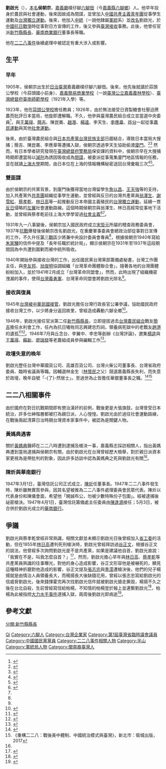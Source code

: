 {{Infobox_person
| name = 劉啟光
| image name = File:劉啟光.jpg
| width = 
| Sex = 男
| Native place = 
| date of birth = 1905年5月7日
| date of death = {{Death date and age|1968|03|02|1905|05|07}}
| place of birth = [[日治台灣|日治台灣]][[樸仔腳|樸仔腳]][[六腳佃|六腳佃]]
| nationality = {{JPN-EMP}}（1905年–？）<br>{{ROC}}（？年–1968年）
| party = 臺灣農民組合<br/>{{CPC}}青年團<br/>臺灣革命同盟會<br/>{{KMT}}
| educate = * 蒜頭公學校 
* 嘉義農林學校
* 臺南師範學校
* 上海大學
| past = * 蒜頭公學校教員（1923年-1926年）
* 臺灣農民組合中央委員
* [[抗日战争第三战区|第三戰區]]少將
* 中央設計委員會專員
* [[新竹縣縣長|新竹縣縣長]]
* 華南商業銀行董事長
* [[菊元百貨#戰後發展|中華國貨公司]]董事長
* 高雄百貨公司董事長
* [[台火|台灣火柴股份有限公司]]董事長
* 臺灣省政府委員
* 臺灣省臨時省議員委員
}}

'''劉啟光'''（{{Bd|1905年|5月7日|1968年|3月2日}}），[[本名|本名]]'''侯朝宗'''，[[嘉義廳|嘉義廳]]樸仔腳[[六腳佃|六腳佃]]（今[[嘉義縣|嘉義縣]][[六腳鄉|六腳鄉]]）人。他早年投身於農民與社會運動，後來因故成為間諜，並曾加入[[中國共產主義青年團|中國共產主義青年團]]從事學生運動及[[台灣獨立運動|台灣獨立運動]]。後來，他加入[[中統|中統]]（一說他隸屬[[國民政府軍事委員會調查統計局|軍統]]系）並[[改名|改名]]劉啟光，於[[中國抗日戰爭|中國抗日戰爭]]時從事對日方宣傳的工作，後又參與[[臺灣光復|臺灣接收]]事務。此後，他曾任官派[[新竹縣縣長|新竹縣縣長]]、[[華南商業銀行|華南商業銀行]]董事長等職。

他在[[二二八事件|二二八事件]]後續處理中被認定有重大涉入或影響。

== 生平 ==
=== 早年 ===
1905年，侯朝宗出生於[[日治臺灣|日治臺灣]]嘉義廳樸仔腳六腳佃。後來，他先後就讀於蒜頭公學校（今蒜頭國小前身）、[[國立華南高級商業職業學校#校史沿革|嘉義簡易商業學校]]（一說[[國立嘉義農業專科學校#校史|臺灣公立嘉義農林學校]]）、[[臺灣總督府臺南師範學校|臺灣總督府臺南師範學校]]（1921年入學）等。

1923年，他在[[蒜頭國小|蒜頭公學校]]擔任教員；1926年，由於無法接受日資製糖會社壓迫蔗農而批評日本當局，他旋即遭解職。不久，他參與臺灣農民組合成立並當選中央委員<ref name="J2">{{cite book|title=滄桑十年：簡吉與臺灣農民運動1924-1934|author=蔡石山|date=2012-06-01|publisher=遠流}}</ref>，與[[王萬得|王萬得]]、[[簡吉|簡吉]]、陳崑崙、[[趙港|趙港]]、[[楊逵|楊逵]]、李天生、[[李偉光|李應章]]、[[許分|許分]]一起從事[[農民運動|農民運動]]與其他[[社會運動|社會運動]]。

後來，由於臺灣農民組合與[[台灣共產黨|日本共產黨台灣民族支部]]日趨結合，導致日本當局大搜捕；簡吉、陳崑崙、李應章等遭捕入獄，侯朝宗透過李天生協助偷渡[[廈門|廈門]]。<ref name="J">{{cite book|title=簡吉獄中日記|author=簡吉|date=2005-02-01|publisher=中研院-臺灣史研究所}}</ref><ref name="X">{{cite book|title=《廈台關係史料選編(1895-1945)》|author=陳小沖|date=2013-04-05|publisher=九州出版社}}</ref> 然而，有日本學者研究發現在[[臺灣總督府警察|臺灣總督府警務局]]保安課的資料中，侯朝宗早在大搜捕時期即遭當局以[[減刑|減刑]]為誘因吸收成為[[間諜|間諜]]，被委派從事蒐集廈門地區情報的任務，並在就讀[[上海大學|上海大學]]期間，由日本位在上海的情報機構秘密送回台灣彙報三次<ref name="S">{{cite book|title=《日本統治下的台灣民族運動史》|author=向山寬夫 楊鴻儒　等譯|date=1999-12|publisher=吳三連台灣史料基金會}}</ref><ref name="W">{{cite book|title=翁澤生傳|author=何池|date=2005-05-01|publisher=海峽學術}}</ref>。

=== 雙面諜 ===
由於侯朝宗的共黨背景，到廈門後獲得當地台灣留學生[[曾明如|詹以昌]]、[[王天強|王天強]]等的支持，加入共產黨外[[中國共產主義青年團|共青團]]組織從事學生運動，並曾經與反日的台灣共產黨員[[翁澤生|翁澤生]]、[[謝雪紅|謝雪紅]]、[[蔡孝乾|蔡孝乾]]、[[林日高|林日高]]等一起推動反日本帝國主義殖民的[[台灣獨立運動|台灣獨立運動]]，延續一貫[[反日|反日]]侵略的[[左翼|左翼]]社會運動路線。這個時期侯朝宗與翁澤生、林日高經常從事地下活動，並曾經與蔡孝乾前往上海大學學習過[[社會主義|社會主義]]<ref name="Z">{{cite book|title=總力戰與臺灣：日本殖民地的崩潰(上)(下)|author=近藤正己|date=2014-10-01|publisher=國立臺灣大學出版中心}}</ref><ref name="W"/>。

1931年九一八事變後，侯朝宗加入國民政府成立[[宋哲元|宋哲元]]所屬的稽查政務委員會，1937年[[中國抗日戰爭|抗戰]]爆發後侯朝宗改名劉啟光，在重慶軍事委員會總政治部從事對日宣傳的工作，不久升任[[抗日战争第三战区|第三戰區]]少將兼中央設計委員會專員<ref name="X"/>，根據侯朝宗1940年寫給[[朱家驊|朱家驊]]的信件中提及「長年任職於統計局」，顯示侯朝宗在1931年至1937年這段期間因為中共遭到圍剿而被中統所吸收。

1940年開始參與接收台灣的工作，出任國民黨台灣黨部籌備處秘書，台灣工作團主任，與[[李友邦|李友邦]]、[[翁俊明|翁俊明]]協調組織「台灣革命團體聯合會」，隨著各地的台灣團體紛紛加入，並於1941年2月成立「台灣革命同盟會」，然而，此時出現了組織機密洩漏的事件，使得[[台湾义勇队|台灣義勇軍]]、台灣革命同盟會將劉啟光除名<ref name="Z"/>。

=== 接收與復員 ===
1945年[[台灣戰後時期|台灣被中華民國接管]]，劉啟光擔任台灣行政長官公署參議，協助國民政府接收台灣工作，以少將身分返回故里，曾經造成轟動六腳全鄉<ref name="Yi">{{cite book|title=嘉義縣志社會志 張炎憲等採訪記錄《嘉雲平野二二八》|author= |date=2010-10|publisher=嘉義縣政府 }}</ref>。

1946年，劉啟光接任官派第二任[[新竹縣縣長|新竹縣縣長]]，立即提拔過去[[台灣農民組合|台灣農民組合]]戰友[[簡吉|簡吉]]擔任水利會工作，任內為抗日犧牲同志興建忠烈祠，領養病死獄中的老戰友[[趙港|趙港]]的遺孤<ref name="P">{{cite book|title=《戰後初期楊逵與中國的對話》|author=黃惠禎 |date=2016-06-29|publisher=聯經出版公司}}</ref><ref name="H">{{cite book|title=播種集－日據時期台灣農民運動人物誌|author=韓嘉玲 |date=1997-01-01|publisher=簡吉陳何文教基金會 }}</ref>。1946年7月與丘念台、李翼中、李忠等創辦《台灣評論》，邀集[[楊逵|楊逵]]與[[王萬得|王萬得]]、[[蘇新|蘇新]]、[[廖瑞發|廖瑞發]]等老農組成員參與編輯工作<ref>{{cite web|url=http://dhtlj.nmtl.gov.tw/opencms/journal/Journal038/|title=臺灣評論|publisher=臺灣評論社|author=|date=1946-07-01|accessdate=2019-01-22|archive-date=2020-07-03|archive-url=https://web.archive.org/web/20200703135735/http://dhtlj.nmtl.gov.tw/opencms/journal/Journal038/|dead-url=no}}</ref>。

=== 政壇失意的晚年 ===
劉啟光歷任台灣中華國貨公司、高雄百貨公司、台灣火柴公司董事長、台灣省政府委員、臨時省議員等職。因輔選林金生（[[林懷民|林懷民]]之父）競選嘉義縣長失利，而失意於政壇，晚年自號「-{了}-然居士」。至過世為止皆擔任華銀董事長之職。<ref>{{Cite web |url=http://nrch.culture.tw/twpedia.aspx?id=5862 |title=劉啟光 |accessdate=2017-02-28 |archive-date=2020-07-03 |archive-url=https://web.archive.org/web/20200703135703/http://nrch.culture.tw/twpedia.aspx?id=5862 |dead-url=no }}</ref><ref>《重構二二八：戰後美中體制、中國統治模式與臺灣》，新北市：衛城出版，2017</ref>

==二二八相關事件==
由於國府在對日抗戰期間即有懲治漢奸的前例，戰後更是大張旗鼓，台灣曾受日本統治，許多仕紳階層都被打為親日派，人心惶惶。劉啟光由於過往社會運動路線，在戰後兩起清算日治時期台灣資本家事件中，被認為是關鍵人物。

===黃媽典遇害===
關於[[黃媽典|黃媽典]]醫師在二二八時遭到逮捕及槍決一事，嘉義縣志採訪相關人，指出黃媽典遭到當局逮捕與侯朝宗有關，由於劉啟光在台灣曾經歷大檢舉，對於親日派資本家更視為是帶批判的對象，因此許多訪談中認為黃媽典之死與劉啟光有關<ref name="Yi"/>。

===陳炘與華南銀行===
1947年3月1日，臺灣信託公司正式成立，[[陳炘|陳炘]]任董事長。1947年二二八事件發生時，陳炘雖無實質參與，因其名望被推為二二八事件處理委員會民眾代表。陳炘以代表身份和陳儀會面，希望他「開誠布公，勿被少數特殊份子包圍」。經被逮捕後祕密槍決。1947年4月1日，臺灣信託籌備處主任委員由[[陳逢源|陳逢源]]接任；5月3日，被合併於劉啟光成立的[[華南銀行|華南銀行]]。

==爭議==
劉啟光與蔡孝乾曾經非常熟識，相關文獻並未顯示劉啟光日後曾經加入[[中國共產黨台灣省工作委員會|省工委]]的活動，但在1955年[[林日高|林日高]]遭判死刑槍決時，劉啟光曾經拜訪過[[谷正文|谷正文]]，根據谷正文的說法，他曾經多次詢問劉啟光是不是共產黨，如果是建議他自首，劉啟光直說：「我實在不是，叫我怎麼自首？」<ref>{{cite book|author=谷正文口述 許俊榮 黃志明 公小穎整理 |title=《白色恐怖祕密檔案》中共臺灣省工委覆滅記—蔡孝乾、吳石系列潛匪案偵破始末|location=台灣|publisher=獨家|origyear=1995|date=1995-09-25| isbn= 9789579488242|}}</ref>，然而，劉啟光擔心早年與[[林日高|林日高]]、[[蔡孝乾|蔡孝乾]]等共產黨員熟識的往事曝光，對他的身心造成影響，谷正文形容他是被嚇死的，顯見這種精神折磨對他造成的影響，谷正文提及[[張志忠|張志忠]]與[[季澐|季澐]]遭槍決後，他們的兒子楊揚就是由情治人員領養長大，而楊揚長大後缺錢花用，曾經以張志忠寫給劉啟光的信威脅劉啟光，後來錢揮霍完再次找劉啟光信件就被劉啟光搶走撕毀，楊揚不久之後在台北自殺，生前曾經寫信給柏楊，不知情的柏楊登於報上並連繫劉啟光<ref>{{cite book|title=台共黨人的悲歌：張志忠、季澐、楊揚 |publisher=印刻 |author=藍博洲|date=2012-07-02}}</ref>，柏楊為此被指控[[大力水手事件|大力水手事件]]逮捕入獄，兩周後劉啟光即病逝<ref>{{cite web|url=http://old.rti.org.tw/m/program/focus/?recordId=5073&p=471|title=開放歷史－風中的名字：柏楊|publisher=中央廣播電台|author=陳銘城|date=2018-02-15|access-date=2018-12-11|archive-url=https://web.archive.org/web/20181214064618/http://old.rti.org.tw/m/program/focus/?recordId=5073&p=471|archive-date=2018-12-14|dead-url=yes}}</ref>。

== 參考文獻 ==
{{reflist}}

{{Authority control}}
{{DEFAULTSORT:Liu刘}}
[[Category:劉姓|Qi]]
[[Category:六腳人|Category:六腳人]]
[[Category:台灣企業家|Category:台灣企業家]]
[[Category:第1屆臺灣省臨時議會議員|Category:第1屆臺灣省臨時議會議員]]
[[Category:中國國民黨黨員|Category:中國國民黨黨員]]
[[Category:二二八事件相關人物|Category:二二八事件相關人物]]
[[Category:半山|Category:半山]]
[[Category:軍統局人物|Category:軍統局人物]]
[[分類:新竹縣縣長|分類:新竹縣縣長]]
[[Category:閩南裔臺灣人|Category:閩南裔臺灣人]]